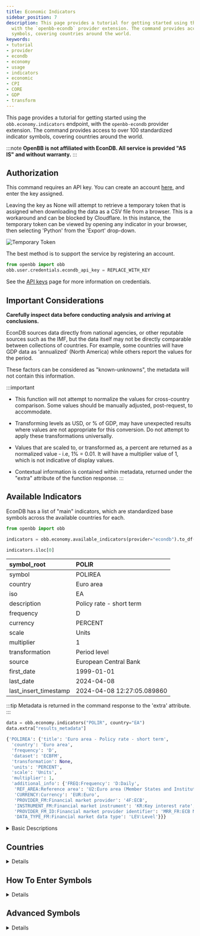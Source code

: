 ```yaml
---
title: Economic Indicators
sidebar_position: 7
description: This page provides a tutorial for getting started using the `obb.economy.indicators` endpoint,
  with the `openbb-econdb` provider extension. The command provides access to over 100 standardized indicator
  symbols, covering countries around the world.
keywords:
- tutorial
- provider
- econdb
- economy
- usage
- indicators
- economic
- CPI
- CORE
- GDP
- transform
---
```



<HeadTitle title="Economic Indicators - User Guides | OpenBB Platform Docs" />

This page provides a tutorial for getting started using the `obb.economy.indicators` endpoint, with the `openbb-econdb` provider extension.
The command provides access to over 100 standardized indicator symbols, covering countries around the world.

:::note
**OpenBB is not affiliated with EconDB. All service is provided "AS IS" and without warranty.**
:::

## Authorization

This command requires an API key. You can create an account [here](https://econdb.com), and enter the key assigned.

Leaving the key as None will attempt to retrieve a temporary token that is assigned when downloading the data as a CSV file from a browser.
This is a workaround and can be blocked by Cloudflare. In this instance, the temporary token can be viewed by opening any indicator in your browser,
then selecting 'Python' from the 'Export' drop-down.

![Temporary Token](https://github.com/OpenBB-finance/OpenBB/assets/85772166/d2d4c6a7-e8b1-4345-b28f-0693ddb8dcf1)

The best method is to support the service by registering an account.

```python
from openbb import obb
obb.user.credentials.econdb_api_key = REPLACE_WITH_KEY
```

See the [API keys](api_keys) page for more information on credentials.

## Important Considerations

**Carefully inspect data before conducting analysis and arriving at conclusions.**

EconDB sources data directly from national agencies, or other reputable sources such as the IMF, but the data itself may not be directly comparable between collections of countries. For example, some countries will have GDP data as 'annualized' (North America) while others report the values for the period.

These factors can be considered as "known-unknowns", the metadata will not contain this information.

:::important
- This function will not attempt to normalize the values for cross-country comparison. Some values should be manually adjusted, post-request, to accommodate.

- Transforming levels as USD, or % of GDP, may have unexpected results where values are not appropriate for this conversion. Do not attempt to apply these transformations universally.

- Values that are scaled to, or transformed as, a percent are returned as a normalized value - i.e, 1% = 0.01. It will have a multiplier value of 1, which is not indicative of display values.

- Contextual information is contained within metadata, returned under the "extra" attribute of the function response.
:::

## Available Indicators

EconDB has a list of "main" indicators, which are standardized base symbols across the available countries for each.

```python
from openbb import obb

indicators = obb.economy.available_indicators(provider="econdb").to_df()

indicators.iloc[0]
```

| symbol_root           | POLIR                      |
|:----------------------|:---------------------------|
| symbol                | POLIREA                    |
| country               | Euro area                  |
| iso                   | EA                         |
| description           | Policy rate - short term   |
| frequency             | D                          |
| currency              | PERCENT                    |
| scale                 | Units                      |
| multiplier            | 1                          |
| transformation        | Period level               |
| source                | European Central Bank      |
| first_date            | 1999-01-01                 |
| last_date             | 2024-04-08                 |
| last_insert_timestamp | 2024-04-08 12:27:05.089860 |

:::tip
Metadata is returned in the command response to the 'extra' attribute.
:::


```python
data = obb.economy.indicators("POLIR", country="EA")
data.extra["results_metadata"]
```

```python
{'POLIREA': {'title': 'Euro area - Policy rate - short term',
  'country': 'Euro area',
  'frequency': 'D',
  'dataset': 'ECBFM',
  'transformation': None,
  'units': 'PERCENT',
  'scale': 'Units',
  'multiplier': 1,
  'additional_info': {'FREQ:Frequency': 'D:Daily',
   'REF_AREA:Reference area': 'U2:Euro area (Member States and Institutions of the Euro Area) changing composition',
   'CURRENCY:Currency': 'EUR:Euro',
   'PROVIDER_FM:Financial market provider': '4F:ECB',
   'INSTRUMENT_FM:Financial market instrument': 'KR:Key interest rate',
   'PROVIDER_FM_ID:Financial market provider identifier': 'MRR_FR:ECB Main refinancing operations - fixed rate tenders (fixed rate) (date of changes)',
   'DATA_TYPE_FM:Financial market data type': 'LEV:Level'}}}
```

<details>
<summary mdxType="summary">Basic Descriptions</summary>


Basic descriptions of the base symbols can be imported from within the extension module helpers.

```python
from openbb_econdb.utils.helpers import INDICATORS_DESCRIPTIONS
```

:::important
This list should not be considered as the absolute source of truth. The metadata for the indicator will be returned in the command response, under the `extras` attribute.
:::

| ACPOP     | Active population                                  |
|:----------|:---------------------------------------------------|
| CA        | Current account balance                            |
| CAR       | Passenger car sales                                |
| CBAL      | Commercial balance (goods + services)              |
| CI        | Change in inventories                              |
| CKA       | Net foreign investment                             |
| CLAIMS    | Weekly unemployment insurance claims               |
| CLI       | OECD CLI                                           |
| CON       | Total consumption                                  |
| CONF      | Consumer confidence index                          |
| CORE      | Core consumer price index                          |
| CP        | Construction production                            |
| CPI       | Consumer price index                               |
| CRED      | Domestic credit                                    |
| CREDEA    | Domestic credit                                    |
| DWPE      | Dwelling permits                                   |
| ELE       | Production electricity                             |
| EMP       | Total employment                                   |
| EMRATIO   | Employment to working age population               |
| EQYCAP    | Market capitalization                              |
| EXP       | Exports of goods and services                      |
| EXPMON    | Monthly exports                                    |
| GASDEM    | Gas demand                                         |
| GASODEM   | Gasoline demand                                    |
| GASOPROD  | Gasoline production                                |
| GASPROD   | Gas production                                     |
| GBAL      | Government balance                                 |
| GCF       | Gross capital formation                            |
| GDEBT     | Government debt                                    |
| GDEBTN    | Government net debt                                |
| GDP       | Gross domestic product                             |
| GDPDEF    | GDP deflator                                       |
| GDPPC     | GDP per capita                                     |
| GFCF      | Gross fixed capital formation                      |
| GREV      | General government total revenue                   |
| GSPE      | General government total expenditure               |
| HHDIR     | Household debt to income ratio                     |
| HHS       | Household saving                                   |
| HOU       | House price                                        |
| IBD1      | Interbank lending overnight rate                   |
| IIPA      | International investment position: Assets          |
| IIPL      | International investment position: Liabilities     |
| IMP       | Imports of goods and services                      |
| IMPMON    | Monthly imports                                    |
| INVER     | Investment rate                                    |
| IP        | Industrial production                              |
| JHR       | Job hires rate                                     |
| JLR       | Job layoffs rate                                   |
| JQR       | Job quits rate                                     |
| JVR       | Job vacancy rate                                   |
| KA        | Capital account                                    |
| LE00      | Life expectancy at birth                           |
| LMICS     | Low and Middle Income Commodity Index (World Bank) |
| M3        | Money supply                                       |
| M3YD      | 3 month yield                                      |
| MB        | Monetary base                                      |
| NCT       | Net current transfers (Secondary Income)           |
| NFCI      | Non-financial corporations investment rate         |
| NFCLOAN   | Lending to non-financial corporations              |
| NIIP      | Net international investment position              |
| NPL       | Non performing loans                               |
| NY        | Net income from abroad (Primary Income)            |
| OILDEM    | Oil demand                                         |
| OILPROD   | Oil production                                     |
| PALUM     | Aluminum                                           |
| PAPPLE    | Non-Citrus Fruit, Apple                            |
| PART      | Participation rate                                 |
| PBANSOP   | Bananas                                            |
| PBARL     | Barley                                             |
| PBEEF     | Beef                                               |
| PCE       | Personal consumption expenditure price index       |
| PCHANA    | Legumes, Chickpea                                  |
| PCHROM    | Chromium                                           |
| PCOALAU   | Coal, Australia                                    |
| PCOALSA   | Coal, South Africa                                 |
| PCOBA     | Cobalt                                             |
| PCOCO     | Cocoa                                              |
| PCOFFOTM  | Coffee, Other Mild Arabica                         |
| PCOFFROB  | Coffee, Robustas                                   |
| PCOIL     | Coconut Oil                                        |
| PCOPP     | Copper                                             |
| PCOTTIND  | Cotton                                             |
| PDAP      | Diammonium phosphate                               |
| PFSHMEAL  | Fish Meal                                          |
| PGASO     | Gasoline                                           |
| PGNUTS    | Groundnuts                                         |
| PGOLD     | Gold                                               |
| PHEATOIL  | Heating Oil                                        |
| PHIDE     | Hides                                              |
| PIORECR   | Iron                                               |
| PLAMB     | Lamb                                               |
| PLEAD     | Lead                                               |
| PLITH     | Lithium                                            |
| PLMMODY   | Molybdenum                                         |
| PLOGORE   | Soft Logs                                          |
| PLOGSK    | Hard Logs, Import Price Japan                      |
| PMAIZMT   | Corn                                               |
| PMANGELE  | Manganese                                          |
| PMILK     | Dairy Products, Milk                               |
| PNGASEU   | Natural gas, EU                                    |
| PNGASJP   | LNG, Asia                                          |
| PNGASUS   | Natural Gas, US Henry Hub Gas                      |
| PNICK     | Nickel                                             |
| POATS     | Oats                                               |
| POILAPSP  | APSP crude oil($/bbl)                              |
| POILBRE   | Brent Crude                                        |
| POILDUB   | Dubai Crude                                        |
| POILWTI   | WTI Crude                                          |
| POLIR     | Policy rate - short term                           |
| POLVOIL   | Olive Oil                                          |
| POP       | Population                                         |
| PORANG    | Orange                                             |
| PPALLA    | Palladium                                          |
| PPI       | Producer price index                               |
| PPLAT     | Platinum                                           |
| PPOIL     | Palm Oil                                           |
| PPORK     | Swine                                              |
| PPOTASH   | Potassium Fertilizer                               |
| PPOULT    | Poultry                                            |
| PPROPANE  | Propane                                            |
| PRC       | Private consumption                                |
| PREODOM   | Rare Earth Elements                                |
| PRICENPQ  | Rice, Thailand                                     |
| PRIDEBT   | Private debt                                       |
| PROIL     | Rapeseed Oil                                       |
| PRUBB     | Rubber                                             |
| PSALM     | Fish                                               |
| PSAWMAL   | Hard Sawnwood, Dark Red Meranti                    |
| PSAWORE   | Soft Sawnwood, Average of Softwoods,               |
| PSHRI     | Shrimp                                             |
| PSILLUMP  | Silicon                                            |
| PSILVER   | Silver                                             |
| PSMEA     | Soybean Meal                                       |
| PSOIL     | Soybeans Oil                                       |
| PSORG     | Sorghum                                            |
| PSOYB     | Soybeans                                           |
| PSUGAISA  | Sugar, No. 11, World                               |
| PSUGAUSA  | Sugar, No. 16, US                                  |
| PSUNO     | Sunflower Oil                                      |
| PTEA      | Tea, Kenyan                                        |
| PTEAINDIA | Tea, Kolkata                                       |
| PTEAMOM   | Tea, Mombasa                                       |
| PTEASL    | Tea, Colombo                                       |
| PTIN      | Tin                                                |
| PTOMATO   | Vegetables, Tomato                                 |
| PUC       | Public consumption                                 |
| PURAN     | Uranium                                            |
| PUREA     | Urea                                               |
| PVANPENT  | Vanadium                                           |
| PWHEAMT   | Wheat                                              |
| PWOOLC    | Wool, Coarse                                       |
| PWOOLF    | Wool, Fine                                         |
| PZINC     | Zinc                                               |
| RCI       | Real change in inventories                         |
| RCON      | Real total consumption                             |
| REER      | Real effective exchange rate                       |
| REEREA    | Real effective exchange rate                       |
| RETA      | Retail trade                                       |
| REXP      | Real exports of goods and services                 |
| RGCF      | Real gross capital formation                       |
| RGDP      | Real gross domestic product                        |
| RGDPPC    | Real GDP per capita                                |
| RGFCF     | Real gross fixed capital formation                 |
| RIMP      | Real imports of goods and services                 |
| RPRC      | Real private consumption                           |
| RPUC      | Real public consumption                            |
| SEI       | Stock exchange index                               |
| SENT      | Sentiment index                                    |
| TB        | Trade balance                                      |
| URATE     | Unemployment                                       |
| UTIL      | Utilization rate                                   |
| WAGE      | Wages/Earnings                                     |
| WAGEMAN   | Hourly wage manufacturing                          |
| Y10YD     | Long term yield                                    |

</details>

## Countries


<details>

The `country` parameter will accept the ISO country code, or the country name. Regional groups listed below are also valid:

- all
- africa
- central_asia
- east_asia
- europe
- g7
- g20
- latin_america
- middle_east
- north_america
- oceania
- south_asia
- southeast_asia

:::note
Some symbols do not have a country - e.g., commodity items - and they will ignore any supplied values to the parameter.
Not every indicator has data for every country. Items with no results will be communicated via the `warnings` attribute of the response object.

```python
obb.economy.indicators("POLIR", country="southeast_asia")
```
```console
OBBject

id: 0661ac07-ab9c-7ebf-8000-849fef1202bc
results: [{'date': datetime.date(2013, 4, 29), 'symbol': 'POLIRSG', 'country': 'Sin...
provider: econdb
warnings: [{'category': 'UserWarning', 'message': "Invalid country code for...
chart: None
extra: {'results_metadata': {'POLIRID': {'title': 'Indonesia - Policy rate - short ...
```

:::

### Countries By Indicator

In addition to filtering the `available_indicators` data locally, countries by indicator can be imported as a utility function from the `openbb_econdb.utils.helpers` module.

```python
from openbb_econdb.utils.helpers import get_indicator_countries

get_indicator_countries("GDPPC")  # returns a list of two-letter ISO country codes
```
</details>


## How To Enter Symbols

<details>

The three parameters - symbol, country, transform - all work together.

- Symbol (base symbol)
  - CPI, GDP, CORE, etc
  - Multiple items allowed
- Country
  - ISO country code, or name
  - Multiple items allowed
- Transform
  - `tpop`: Percent change from previous period
  - `toya`: Percent change from year ago
  - `tusd`: Values as US dollars
  - `tpgp`: Values as a percent of GDP

The `transform` will apply to all combinations of `symbol` and `country`.

:::warning
If you attempt to pass a base symbol (excluding commodity and world indicators) with no country, it will raise an error.
:::

<details>
<summary mdxType="summary">Example - One Indicator & Country</summary>

M3 Money Supply

```python
data = obb.economy.indicators("M3", country="us")

data.to_df().tail(12)
```

| date       | symbol_root   | symbol   | country       |   value |
|:-----------|:--------------|:---------|:--------------|--------:|
| 2023-03-01 | M3            | M3US     | United States |   21027 |
| 2023-04-01 | M3            | M3US     | United States |   20843 |
| 2023-05-01 | M3            | M3US     | United States |   20711 |
| 2023-06-01 | M3            | M3US     | United States |   20749 |
| 2023-07-01 | M3            | M3US     | United States |   20724 |
| 2023-08-01 | M3            | M3US     | United States |   20695 |
| 2023-09-01 | M3            | M3US     | United States |   20669 |
| 2023-10-01 | M3            | M3US     | United States |   20636 |
| 2023-11-01 | M3            | M3US     | United States |   20723 |
| 2023-12-01 | M3            | M3US     | United States |   20890 |
| 2024-01-01 | M3            | M3US     | United States |   20862 |
| 2024-02-01 | M3            | M3US     | United States |   20788 |

```python
data.extra.get("results_metadata")
```
```python
{'M3US': {'title': 'United States - Money supply',
  'country': 'United States',
  'frequency': 'M',
  'dataset': 'FRB_H6_M2',
  'transform': None,
  'units': 'DOMESTIC',
  'scale': 'Billions',
  'multiplier': 1000000000,
  'additional_info': {'ADJUSTED:Seasonal Adjustment': 'NSA:Not seasonally adjusted',
   'CURRENCY:Currency': 'USD:United States / United States Dollar',
   'FREQ:Frequency': '129:Monthly',
   'SERIES_NAME:Series name (FRB)': 'M2_N.M:M2_N.M',
   'UNIT:Units': 'CURRENCY:Currency'}}}
```
</details>

<details>
<summary mdxType="summary">Example - One Indicator & Country With Transform</summary>

US PPI - Change from one year ago.

```python
data = obb.economy.indicators("PPI", country="us", transform="toya")

data.to_df().tail(12)
```

| date       | symbol_root   | symbol     | country       |    value |
|:-----------|:--------------|:-----------|:--------------|---------:|
| 2023-04-01 | PPI           | PPIUS~TOYA | United States | 0.022995 |
| 2023-05-01 | PPI           | PPIUS~TOYA | United States | 0.011822 |
| 2023-06-01 | PPI           | PPIUS~TOYA | United States | 0.001912 |
| 2023-07-01 | PPI           | PPIUS~TOYA | United States | 0.008722 |
| 2023-08-01 | PPI           | PPIUS~TOYA | United States | 0.016003 |
| 2023-09-01 | PPI           | PPIUS~TOYA | United States | 0.021542 |
| 2023-10-01 | PPI           | PPIUS~TOYA | United States | 0.013481 |
| 2023-11-01 | PPI           | PPIUS~TOYA | United States | 0.008465 |
| 2023-12-01 | PPI           | PPIUS~TOYA | United States | 0.00948  |
| 2024-01-01 | PPI           | PPIUS~TOYA | United States | 0.008222 |
| 2024-02-01 | PPI           | PPIUS~TOYA | United States | 0.015153 |
| 2024-03-01 | PPI           | PPIUS~TOYA | United States | 0.020896 |

```python
data.extra.get("results_metadata")
```
```
{'PPIUS~TOYA': {'title': 'United States - Producer price index',
  'country': 'United States',
  'frequency': 'M',
  'dataset': 'BLS_PPI00',
  'transform': 'Change from one year ago',
  'units': 'INDEX',
  'scale': 'PERCENT',
  'multiplier': 1,
  'additional_info': {'DATA_DOMAIN:Data Domain': 'PPI:Producer price indices',
   'REF_AREA:Reference country or area': 'US:United States',
   'INDICATOR:Economic Indicator': 'PPPI_SA_IX:Prices, Producer Price Index, All Commodities, Seasonally adjusted, Index',
   'COUNTERPART_AREA:Counterpart country or area': '_Z:Not applicable',
   'FREQ:Frequency': 'M:Monthly',
   'UNIT_MULT:Unit multiplier': '0:Units'}}}
```
</details>

<details>
<summary mdxType="summary">Example - Commodity Indicator</summary>

Values are always in USD.

```python
lead = obb.economy.indicators("plead")

lead.to_df().tail(4)
```

| date       | symbol_root   | symbol   | country   |   value |
|:-----------|:--------------|:---------|:----------|--------:|
| 2023-10-01 | PLEAD         | PLEAD    | World     |  2131.4 |
| 2023-11-01 | PLEAD         | PLEAD    | World     |  2188.5 |
| 2023-12-01 | PLEAD         | PLEAD    | World     |  2027.2 |
| 2024-01-01 | PLEAD         | PLEAD    | World     |  2087.4 |

```python
lead.extra["results_metadata"]
```
```python
{'PLEAD': {'title': 'World - Lead',
  'country': 'World',
  'frequency': 'M',
  'dataset': 'IMF_PCPS',
  'transform': None,
  'units': 'USD',
  'scale': 'Units',
  'multiplier': 1,
  'additional_info': {'FREQ:Frequency': 'M:Monthly',
   'REF_AREA:Reference Area': 'W00:All Countries, excluding the IO',
   'COMMODITY:Commodity': 'PLEAD:Primary Commodity Prices, Lead',
   'UNIT_MEASURE:Unit of Measure': 'USD:US Dollars',
   'UNIT_MULT:Scale': '0:Units'}}}
```
</details>

<details>
<summary mdxType="summary">Example - Multiple Indicators & Countries With Transform</summary>

```python
params = {"symbol": "core,cpi", "country": "us,de,jp", "transform": "toya"}
data = obb.economy.indicators(**params)
df = data.to_df().filter(like="2024", axis=0)

df
```

| date       | symbol_root   | symbol      | country       |    value |
|:-----------|:--------------|:------------|:--------------|---------:|
| 2024-01-01 | CORE          | COREDE~TOYA | Germany       | 0.03394  |
| 2024-01-01 | CORE          | COREJP~TOYA | Japan         | 0.03523  |
| 2024-01-01 | CORE          | COREUS~TOYA | United States | 0.03875  |
| 2024-01-01 | CPI           | CPIDE~TOYA  | Germany       | 0.02887  |
| 2024-01-01 | CPI           | CPIJP~TOYA  | Japan         | 0.021012 |
| 2024-01-01 | CPI           | CPIUS~TOYA  | United States | 0.03106  |
| 2024-02-01 | CORE          | COREDE~TOYA | Germany       | 0.03454  |
| 2024-02-01 | CORE          | COREJP~TOYA | Japan         | 0.03216  |
| 2024-02-01 | CORE          | COREUS~TOYA | United States | 0.03762  |
| 2024-02-01 | CPI           | CPIDE~TOYA  | Germany       | 0.02517  |
| 2024-02-01 | CPI           | CPIJP~TOYA  | Japan         | 0.02788  |
| 2024-02-01 | CPI           | CPIUS~TOYA  | United States | 0.03166  |
| 2024-03-01 | CORE          | COREUS~TOYA | United States | 0.03797  |
| 2024-03-01 | CPI           | CPIDE~TOYA  | Germany       | 0.021533 |
| 2024-03-01 | CPI           | CPIUS~TOYA  | United States | 0.03475  |
</details>

<details>
<summary mdxType="summary">Example - All Countries</summary>

Setting the country to "all" will retrieve data for all available countries.

```python
data = obb.economy.indicators("ny", country="all", transform="tusd")

data.to_df().filter(like="2024", axis=0)
```
| date       | symbol_root   | symbol    | country    |    value |
|:-----------|:--------------|:----------|:-----------|---------:|
| 2024-01-01 | NY            | NYBE~TUSD | Belgium    |  1132.6  |
| 2024-01-01 | NY            | NYBG~TUSD | Bulgaria   |   -78.79 |
| 2024-01-01 | NY            | NYHR~TUSD | Croatia    |    31.99 |
| 2024-01-01 | NY            | NYCZ~TUSD | Czechia    |  -676.3  |
| 2024-01-01 | NY            | NYDK~TUSD | Denmark    |  1323.6  |
| 2024-01-01 | NY            | NYEE~TUSD | Estonia    |  -131.74 |
| 2024-01-01 | NY            | NYFI~TUSD | Finland    |   626.4  |
| 2024-01-01 | NY            | NYFR~TUSD | France     |  8570    |
| 2024-01-01 | NY            | NYDE~TUSD | Germany    | 13656    |
| 2024-01-01 | NY            | NYGR~TUSD | Greece     |   451.5  |
| 2024-01-01 | NY            | NYHU~TUSD | Hungary    |  -528.7  |
| 2024-01-01 | NY            | NYIT~TUSD | Italy      |  -509.5  |
| 2024-01-01 | NY            | NYLV~TUSD | Latvia     |    53.57 |
| 2024-01-01 | NY            | NYLT~TUSD | Lithuania  |  -111.62 |
| 2024-01-01 | NY            | NYLU~TUSD | Luxembourg | -3791    |
| 2024-01-01 | NY            | NYMT~TUSD | Malta      |  -218.54 |
| 2024-01-01 | NY            | NYPL~TUSD | Poland     | -3029    |
| 2024-01-01 | NY            | NYPT~TUSD | Portugal   |    28.42 |
| 2024-01-01 | NY            | NYRO~TUSD | Romania    |  -410.1  |
| 2024-01-01 | NY            | NYSK~TUSD | Slovakia   |  -342.7  |
| 2024-01-01 | NY            | NYSI~TUSD | Slovenia   |   -82.76 |
| 2024-01-01 | NY            | NYSE~TUSD | Sweden     |  2334.1  |


```python
data.extra.get("results_metadata")["NYSE~TUSD"]
```
```
{'title': 'Sweden - Net income from abroad (Primary Income)',
 'country': 'Sweden',
 'frequency': 'M',
 'dataset': 'BOP_C6_M',
 'transform': 'Values as US dollars',
 'units': 'USD',
 'scale': 'Units',
 'multiplier': 1000000,
 'additional_info': {'GEO:Geopolitical entity (reporting)': 'SE:Sweden',
  'PARTNER:Geopolitical entity (partner)': 'WRL_REST:Rest of the world',
  'SECTPART:Sector (ESA 2010)': 'S1:Total economy',
  'SECTOR10:Sector (ESA 2010)': 'S1:Total economy',
  'FREQ:Frequency': 'M:Monthly',
  'STK_FLOW:Stock or flow': 'BAL:Balance',
  'CURRENCY:Currency': 'MIO_NAC:Million units of national currency',
  'BOP_ITEM:BOP_item': 'IN1:Primary income'}}
```
</details>

</details>

## Advanced Symbols

<details>

The grouping behaviour can be overridden. This will allow multiple transformations, or for a specific symbol to ignore the supplied `country` and `transform` parameters.

<details>
<summary mdxType="summary">Example - Bypass Group Parameters</summary>

The "~" character is used to separate the base symbol + 2-letter ISO country code, and the transformation.
It works as a flag to exclude from the other parameters.

```python
obb.economy.indicators("CPIUS~").to_df().tail(2)
```

| date       | symbol_root   | symbol   | country       |   value |
|:-----------|:--------------|:---------|:--------------|--------:|
| 2024-02-01 | CPI           | CPIUS    | United States |   311.1 |
| 2024-03-01 | CPI           | CPIUS    | United States |   312.2 |

Without "~", symbols are assumed to be a base symbol, and require a country parameter. An error (or warning where at least one symbol supplied was valid) is raised if the condition is not met.

```python
obb.economy.indicators("CPIUS")
```

```console
OpenBBError: No valid combination of indicator symbols and countries were supplied.
Valid countries for 'CPIUS' are: None
If the symbol - CPIUS - is missing a country code. Please add the two-letter country code or use the country parameter.
If already included, add '~' to the end of the symbol.
```

This example bypasses the transformation for US data, applying it only to France.

```python
obb.economy.indicators(symbol=["CPIUS~","CPI"], country="fr", transform="toya").to_df().tail(2)
```

| date       | symbol_root   | symbol     | country       |      value |
|:-----------|:--------------|:-----------|:--------------|-----------:|
| 2024-03-01 | CPI           | CPIFR~TOYA | France        |   0.022947 |
| 2024-03-01 | CPI           | CPIUS      | United States | 312.2      |

</details>

<details>
<summary mdxType="summary">Example - Non-Standard Symbols</summary>

The `symbol` parameter can also be used to access non-standard series. These are specific to reporting entities, like the Ministry of Finance, Japan.
These symbols are not searchable, but the structure will be familiar if you have worked with the particular source before.
For this purpose, enter each symbol ending with, "~".

:::important
Non-standard symbols will not have transformations, standardized metadata, or normalized percent values.
:::

Japan Yield Curve

```python
symbols = [
  "MFJP_IR.1Y.D.JP~",
  "MFJP_IR.2Y.D.JP~",
  "MFJP_IR.3Y.D.JP~",
  "MFJP_IR.4Y.D.JP~",
  "MFJP_IR.5Y.D.JP~",
  "MFJP_IR.6Y.D.JP~",
  "MFJP_IR.7Y.D.JP~",
  "MFJP_IR.8Y.D.JP~",
  "MFJP_IR.9Y.D.JP~",
  "MFJP_IR.10Y.D.JP~",
  "MFJP_IR.15Y.D.JP~",
  "MFJP_IR.20Y.D.JP~",
  "MFJP_IR.25Y.D.JP~",
  "MFJP_IR.30Y.D.JP~",
  "MFJP_IR.40Y.D.JP~",
]
data = obb.economy.indicators(symbol=symbols)

curve = data.to_df().filter(like="2024-04-11", axis=0)

curve
```

| date       | symbol_root   | symbol           | country   |   value |
|:-----------|:--------------|:-----------------|:----------|--------:|
| 2024-04-11 |               | MFJP_IR.1Y.D.JP  | Japan     |   0.068 |
| 2024-04-11 |               | MFJP_IR.2Y.D.JP  | Japan     |   0.27  |
| 2024-04-11 |               | MFJP_IR.3Y.D.JP  | Japan     |   0.28  |
| 2024-04-11 |               | MFJP_IR.4Y.D.JP  | Japan     |   0.37  |
| 2024-04-11 |               | MFJP_IR.5Y.D.JP  | Japan     |   0.485 |
| 2024-04-11 |               | MFJP_IR.6Y.D.JP  | Japan     |   0.508 |
| 2024-04-11 |               | MFJP_IR.7Y.D.JP  | Japan     |   0.592 |
| 2024-04-11 |               | MFJP_IR.8Y.D.JP  | Japan     |   0.68  |
| 2024-04-11 |               | MFJP_IR.9Y.D.JP  | Japan     |   0.757 |
| 2024-04-11 |               | MFJP_IR.10Y.D.JP | Japan     |   0.854 |
| 2024-04-11 |               | MFJP_IR.15Y.D.JP | Japan     |   1.289 |
| 2024-04-11 |               | MFJP_IR.20Y.D.JP | Japan     |   1.625 |
| 2024-04-11 |               | MFJP_IR.25Y.D.JP | Japan     |   1.78  |
| 2024-04-11 |               | MFJP_IR.30Y.D.JP | Japan     |   1.907 |
| 2024-04-11 |               | MFJP_IR.40Y.D.JP | Japan     |   2.065 |

```python
data.extra["results_metadata"].get("MFJP_IR.5Y.D.JP")
```

```python
{'title': 'Japan - Japanese Government Bonds - 5Y yield',
 'country': 'Japan',
 'frequency': 'D',
 'dataset': 'MFJP_IR',
 'transform': None,
 'units': None,
 'scale': None,
 'multiplier': 1,
 'additional_info': {'3:Indicator': '8:Japanese Government Bonds - 5Y yield',
  'GEO:None': '107:None'}}
```
</details>
</details>
